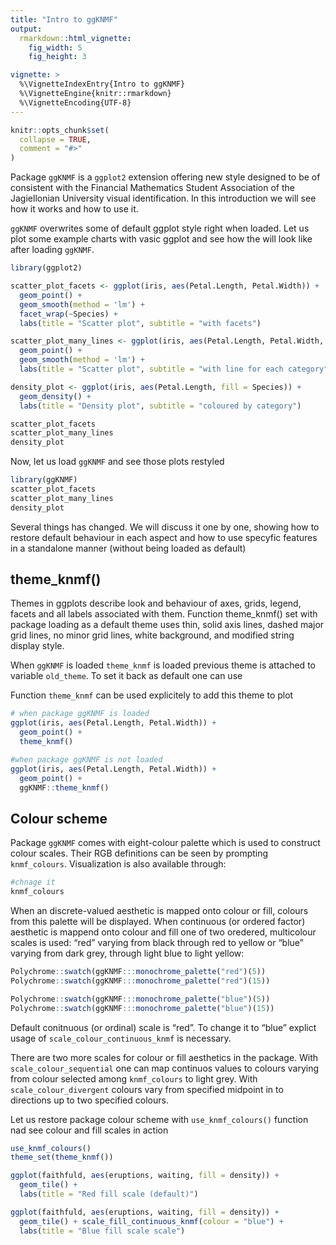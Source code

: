 ```yaml
---
title: "Intro to ggKNMF"
output: 
  rmarkdown::html_vignette:
    fig_width: 5
    fig_height: 3

vignette: >
  %\VignetteIndexEntry{Intro to ggKNMF}
  %\VignetteEngine{knitr::rmarkdown}
  %\VignetteEncoding{UTF-8}
---
```


```r
knitr::opts_chunk$set(
  collapse = TRUE,
  comment = "#>"
)
```

Package `ggKNMF` is a `ggplot2` extension offering new style designed to be of consistent with the Financial
Mathematics Student Association of the Jagiellonian University visual identification. In this introduction we will see how it works and how to use it.

`ggKNMF` overwrites some of default ggplot style right when loaded. Let us plot some example charts with vasic ggplot and see how the will look like after loading `ggKNMF`.

```r
library(ggplot2)

scatter_plot_facets <- ggplot(iris, aes(Petal.Length, Petal.Width)) + 
  geom_point() +
  geom_smooth(method = 'lm') +
  facet_wrap(~Species) +
  labs(title = "Scatter plot", subtitle = "with facets")

scatter_plot_many_lines <- ggplot(iris, aes(Petal.Length, Petal.Width, colour = Species)) + 
  geom_point() +
  geom_smooth(method = 'lm') +
  labs(title = "Scatter plot", subtitle = "with line for each category")

density_plot <- ggplot(iris, aes(Petal.Length, fill = Species)) +
  geom_density() +
  labs(title = "Density plot", subtitle = "coloured by category")
```

```r
scatter_plot_facets
scatter_plot_many_lines
density_plot
```

Now, let us load `ggKNMF` and see those plots restyled 

```r
library(ggKNMF)
scatter_plot_facets
scatter_plot_many_lines
density_plot
```

Several things has changed. We will discuss it one by one, showing how to restore default behaviour in each aspect and how to use specyfic features in a standalone manner (without being loaded as default)

## theme_knmf()

Themes in ggplots describe look and behaviour of axes, grids, legend, facets and all labels associated with them. Function theme_knmf() set with package loading as a default theme uses thin, solid axis lines, dashed major grid lines, no minor grid lines, white background, and modified string display style.

When `ggKNMF` is loaded `theme_knmf` is loaded previous theme is attached to variable `old_theme`. To set it back as default one can use


Function `theme_knmf` can be used explicitely to add this theme to plot
```r
# when package ggKNMF is loaded
ggplot(iris, aes(Petal.Length, Petal.Width)) + 
  geom_point() +
  theme_knmf()

#when package ggKNMF is not loaded
ggplot(iris, aes(Petal.Length, Petal.Width)) + 
  geom_point() +
  ggKNMF::theme_knmf()
```

## Colour scheme
Package `ggKNMF` comes with eight-colour palette which is used to construct colour scales. Their RGB definitions can be seen by prompting `knmf_colours`. Visualization is also available through:

```r
#chnage it
knmf_colours
```

When an discrete-valued aesthetic is mapped onto colour or fill, colours from this palette will be displayed. When continuous (or ordered factor) aesthetic is mappend onto colour and fill one of two oredered, multicolour scales is used: "red" varying from black through red to yellow or "blue" varying from dark grey, through light blue to light yellow:

```r
Polychrome::swatch(ggKNMF:::monochrome_palette("red")(5))
Polychrome::swatch(ggKNMF:::monochrome_palette("red")(15))

Polychrome::swatch(ggKNMF:::monochrome_palette("blue")(5))
Polychrome::swatch(ggKNMF:::monochrome_palette("blue")(15))
```

Default conitnuous (or ordinal) scale is "red". To change it to "blue" explict usage of `scale_colour_continuous_knmf` is necessary.

There are two more scales for colour or fill aesthetics in the package. With `scale_colour_sequential` one can map continuos values to colours varying from colour selected among `knmf_colours` to light grey. With `scale_colour_divergent` colours vary from specified midpoint in to directions up to two specified colours.

Let us restore package colour scheme with `use_knmf_colours()` function nad see colour and fill scales in action

```r
use_knmf_colours()
theme_set(theme_knmf())
```


```r
ggplot(faithfuld, aes(eruptions, waiting, fill = density)) + 
  geom_tile() +
  labs(title = "Red fill scale (default)")

ggplot(faithfuld, aes(eruptions, waiting, fill = density)) + 
  geom_tile() + scale_fill_continuous_knmf(colour = "blue") +
  labs(title = "Blue fill scale scale")
```



